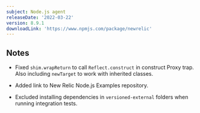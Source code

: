 ```yaml
---
subject: Node.js agent
releaseDate: '2022-03-22'
version: 8.9.1
downloadLink: 'https://www.npmjs.com/package/newrelic'
---
```


## Notes

* Fixed `shim.wrapReturn` to call `Reflect.construct` in construct Proxy trap.  Also including `newTarget` to work with inherited classes.

* Added link to New Relic Node.js Examples repository.

* Excluded installing dependencies in `versioned-external` folders when running integration tests.
